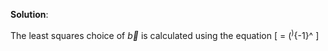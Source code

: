 
\color{blue}

**Solution**:

The least squares choice of $\vec{b}$ is calculated using the equation 
\[
\vec{b} = (\mat{X}^\transpose \mat{X})^{-1}\mat{X}^\transpose\vec{y}
\]

\color{black}




